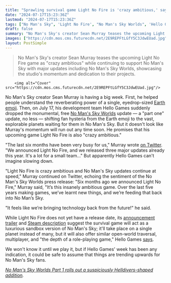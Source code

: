 ```yaml
---
title: "Sprawling survival game Light No Fire is 'crazy ambitious,' says No Man's Sky creator Sean Murray, but it's part of an exciting trend: 'It's a lot for a small team'"
date: "2024-07-17T15:23:36Z"
lastmod: "2024-07-17T15:23:36Z"
tags: ["No Man's Sky", 'Light No Fire', "No Man's Sky Worlds", 'Hello Games', 'Sean Murray', 'Survival Game', 'Earth Emoji']
draft: false
summary: "No Man's Sky's creator Sean Murray teases the upcoming Light No Fire game as 'crazy ambitious' while continuing to support No Man's Sky with major updates including No Man's Sky Worlds, showcasing the studio's momentum and dedication to their projects."
images: ["https://cdn.mos.cms.futurecdn.net/2E9REPFtLGfY5C3JdwEUad.jpg"]
layout: PostSimple
---
```

> No Man's Sky's creator Sean Murray teases the upcoming Light No Fire game as "crazy ambitious" while continuing to support No Man's Sky with major updates including No Man's Sky Worlds, showcasing the studio's momentum and dedication to their projects.


        <img alt="Cover" src="https://cdn.mos.cms.futurecdn.net/2E9REPFtLGfY5C3JdwEUad.jpg"/>
        
No Man's Sky creator Sean Murray is having a big week. First, he helped people understand the reverberating power of a single, eyedrop-sized [<u>Earth emoji</u>](https://www.gamesradar.com/games/survival/hello-games-sean-murray-lights-the-internet-on-fire-with-a-single-emoji-that-could-mean-more-no-mans-sky-light-no-fire-news-or-nothing-at-all/). Then, on July 17, his development team Hello Games suddenly dropped the monumental, free [No Man's Sky Worlds](https://www.gamesradar.com/games/adventure/hello-games-sean-murray-wasnt-teasing-light-no-fire-after-all-but-a-huge-no-mans-sky-update-featuring-upgraded-planets-weather-cycles-wildlife-and-much-more/) update — a "part one" update, no less — shifting fan hysteria from the Earth emoji to the vast, explorable planets waiting for them in No Man's Sky. But it doesn't look like Murray's momentum will run out any time soon. He promises that his upcoming game Light No Fire is also "crazy ambitious." 

"The last six months have been very busy for us," Murray wrote [<u>on Twitter</u>](https://x.com/NoMansSky/status/1813539219987648643). "We announced Light No Fire, and we released three major updates already this year. It's a lot for a small team…" But apparently Hello Games can't imagine slowing down. 

"Light No Fire is crazy ambitious and No Man's Sky updates continue at speed," Murray continued on Twitter, echoing the sentiment of the No Man's Sky Worlds press release: "Six months ago we announced Light No Fire," Murray said, "It’s this insanely ambitious game. Over the last five years making games, we’ve learnt new things, and we’re feeding that back into No Man’s Sky.

"It feels like we’re bringing technology back from the future!" he said. 

While Light No Fire does not yet have a release date, its [<u>announcement trailer</u>](https://www.gamesradar.com/light-no-fire-guide/) and [<u>Steam description</u>](https://store.steampowered.com/app/2719590/Light_No_Fire/) suggest the survival game will act as a luxurious sandbox version of No Man's Sky; it'll take place on a single planet instead of many, but it will also offer similar open-world traversal, multiplayer, and "the depth of a role-playing game," Hello Games [<u>says</u>](https://hellogames.org/2023/12/12/announcing-light-no-fire/).

We won't know it until we play it, but if Hello Games' week has been any indication, it could be safe to assume that things are trending upwards for No Man's Sky fans.  

[<em>No Man's Sky Worlds Part 1</em><em> rolls out a suspiciously Helldivers-shaped addition</em>](https://www.gamesradar.com/games/adventure/no-mans-sky-goes-helldivers-2-with-new-combat-focused-expedition-featuring-a-flamethrower-mech-and-hordes-of-bugs/)*.*
        